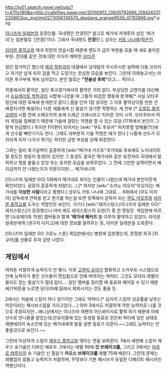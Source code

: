 {{{+1 目金 欠流 | Kakeru Megane }}}

http://tv01.search.naver.net/ugc?t=470x180&q=http://cafefiles.naver.net/20100912_139/i0792666_1284262512308lEQvx_jpg/img1273056136570_gbajjang_orange9539_i0792666.jpg?.png

[[이나즈마 일레븐]]의 등장인물. 국내명은 안경민[* 참고로 메가네 카게루의 성인 '메가네'는 일본말로 '[안경]'이다. 그래서 국내명도 '''안경'''민.], 성우는 [[카토 나나에]]/[[하은진]].

[[라이몬 중학교]]와 제국 학원의 연습시합 때문에 엔도가 급히 부원을 모을 때 새로 들어온 부원. 전대물 같은 것에 대한 지식이 해박한 [[오타쿠]].

일단 참가하긴 했는데 [[제국 학원]]과의 대결에서 상대팀의 무시무시한 실력에 다들 쓰러지고 자기만 남게 되자 겁을 먹고 도망가는 한심한 모습을 보인다. 그런데 이래놓고서는 라이몬 축구부에 계속 남아있다. 본인 말로는 '''"전술상 후퇴"'''라고…. 퍽이나.

작중에서의 활약은, 일단 축구경기에서의 활약은 거의 없다. 부상당한 고엔지를 대신해서 [[슈요메이토 학원]]과의 시합에 나갔을 때 그들의 비겁한 행동에 분개해[* 사실 오타쿠 정신에 대한 모욕에 분개한것 같다.] 몸을 던져 1점 넣지만 그 이후 활약상이랄 만한 건 배경지식면 해설이나 다른 애들에게 신 필살기 생기면 작명하는 게 전부.[* [[오컬트 중학교]]와의 시합 전에 소메오카의 슛에 드래곤 크래시라고 지어준 것이 시작. 오타쿠라서 여러 게임을 접해왔기 때문에 기술에 걸맞는 작명을 할 수 있는 모양.(17화에서 본인이 그렇게 언급했다.) 하지만 FFI편이 되어서는 [wiki:"쿠도 후유카" 피치못할 방해물(?)]에게 선수를 빼앗기기도 한다. 그래도 대부분의 기술 작명은 얘가 한다.] 나중에 선수가 모자라게 되자 나가서 뛰기는 하지만 금방 부상을 당해 퇴장한다.

그와는 달리 축구실력이 출중하여 [wiki:"메가네 카즈토"국가대표 후보에도 노미네이트될 정도인 쌍둥이 동생]이 있지만 그 동생도 결국은 메가네와 같은 유전자라 국대에서 탈락하고 형을 붙들고 앙앙 우는 유치한 모습을 보여주었다. 그 전에 그만한 실력이면서 왜 지금까지 안 나왔는지가 의문이지만…. 메가네니까.

[이나즈마 일레븐 GO] 5화에서 메가네로 보이는 인물이 나왔는데 메가네 본인이란게 확인되었다. 굉장히 훈훈하게 자랐다(…).[* 하지만 [wiki:"소라노 아오이"아오이]는 메가네를 '''이상한 사람'''이라고 평했다.] 성우도 카토 나나에 그대로…. 6화에서 [쿠도 미치야] 감독에게 연락을 받고 뭔가를 하는걸 보면 뒷쪽에서 감독이 되는 [[엔도 마모루]]와 [[라이몬 중학교]]를 도우는 역할인듯 보인다. 거기다 [wiki:"레지스탕스(이나즈마 일레븐 GO)" 레지스탕스]가 등장했으니 아마 얘도 레지스탕스의 요원(?) 중 한 명일듯. 게임판에 따르면 [슈요메이토 학원] 멤버들과 함께 ''''메가네 해커즈''''를 이루어 활약하고 있었다. 라이몬 일레븐에게 [센구지 다이고]에 대한 정보를 알려주는 등, 라이몬 일레븐을 도와준다.

[이나즈마 일레븐 GO 크로노 스톤] 게임판에서는 병원에 입원했는데, 한정판 희귀 [피규어]를 선물로 주자 금방 나았다.

== 게임에서 ==
여하튼 처절하게 능력치가 안 좋다. 이후 [[고엔지 슈야]]가 합류하고 스카우트 시스템으로 인해 능력치가 좋은 선수들이 편입됨으로 인해 버려지는 캐릭터. 그것도 모자라 레벨이 올라도 얻는 필살기가 절대 없다…. 일단 멤버를 정리할 때 동료와 헤어질 수 있기 때문에(Y버튼을 누르면 된다)아예 팀에서 제외시키는 것도 좋을 듯.

2에서는 처음에 스킬이 하나 생기지만 그래도 약하다.[* 심지어 스킬의 성공률을 낮추는 악운이라는 패시브스킬을 가지고있다....] 아마 3에서도 처절하게 약한 능력치로 나올 것으로 추정되지만...애니상에서는 이나즈마 재팬의 어드바이서로 활약 하기 때문에 아예 선수로 안나올줄 알았는데,만유지중에 있는 동생을 동료로 얻은뒤 파티에 넣은 상태로 재팬에리어 숙소안에 있는 메가네에게 말을 걸면 동료가 되준다.~~그래도 능력치는 안좋을것으로 보인다.~~

그런데 이상하게 스킬이 [[제우스 중학교]]와 엮이는 면을 보여준다. 1에서 세번째 스킬이 제우스 슛기술인 디바인 애로우. 2에서는 레벨 99때 '''갓 브레이크를,''' 그리고 3에서는 [[아후로 테루미]]의 슛 기술인 신 필살기 '''카오스 브레이크를''' 레벨 75때 배운다. 그런데 문제는 레벨업이 힘들고 능력치가 처절하며, 무엇보다 기본 패시브가 유일한 디메리트 패시브인 역병신이다.
